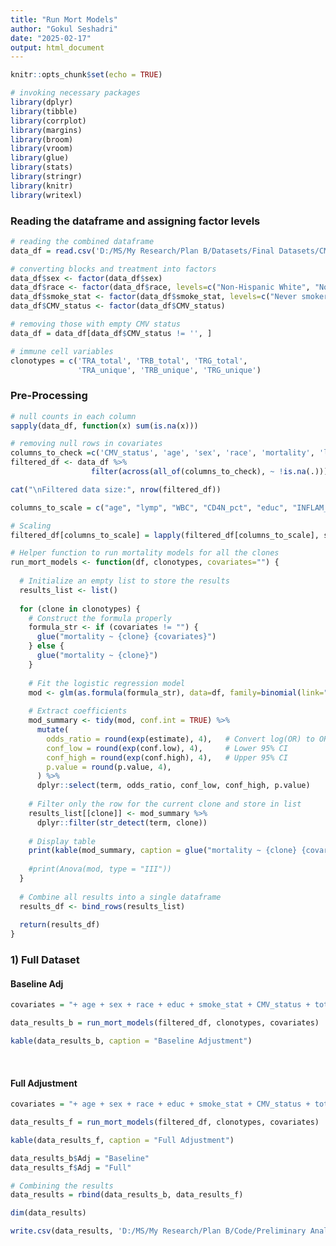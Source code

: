 ```yaml
---
title: "Run Mort Models"
author: "Gokul Seshadri"
date: "2025-02-17"
output: html_document
---
```


```r
knitr::opts_chunk$set(echo = TRUE)
```

```r
# invoking necessary packages
library(dplyr)
library(tibble)
library(corrplot)
library(margins)
library(broom)
library(vroom)
library(glue)
library(stats)
library(stringr)
library(knitr)
library(writexl)
```

### **Reading the dataframe and assigning factor levels**

```r
# reading the combined dataframe
data_df = read.csv('D:/MS/My Research/Plan B/Datasets/Final Datasets/CMV_clonotypes_lv.csv')

# converting blocks and treatment into factors
data_df$sex <- factor(data_df$sex)
data_df$race <- factor(data_df$race, levels=c("Non-Hispanic White", "Non-Hispanic Black", "Hispanic", "Non-Hispanic Other"))
data_df$smoke_stat <- factor(data_df$smoke_stat, levels=c("Never smokers", "Former smokers", "Current smokers"))
data_df$CMV_status <- factor(data_df$CMV_status)

# removing those with empty CMV status
data_df = data_df[data_df$CMV_status != '', ]

# immune cell variables
clonotypes = c('TRA_total', 'TRB_total', 'TRG_total',
               'TRA_unique', 'TRB_unique', 'TRG_unique')
```

### **Pre-Processing**

```r
# null counts in each column
sapply(data_df, function(x) sum(is.na(x)))

# removing null rows in covariates
columns_to_check =c('CMV_status', 'age', 'sex', 'race', 'mortality', 'lymp', 'TRA_total', 'TRB_total')
filtered_df <- data_df %>% 
                  filter(across(all_of(columns_to_check), ~ !is.na(.)))

cat("\nFiltered data size:", nrow(filtered_df))
```

```r
columns_to_scale = c("age", "lymp", "WBC", "CD4N_pct", "educ", "INFLAM_5", "comorb_idx", "BMI", 'total_readCount', clonotypes)

# Scaling
filtered_df[columns_to_scale] = lapply(filtered_df[columns_to_scale], scale)
```

```r
# Helper function to run mortality models for all the clones
run_mort_models <- function(df, clonotypes, covariates="") {
  
  # Initialize an empty list to store the results
  results_list <- list()
  
  for (clone in clonotypes) {
    # Construct the formula properly
    formula_str <- if (covariates != "") {
      glue("mortality ~ {clone} {covariates}")
    } else {
      glue("mortality ~ {clone}")
    }
    
    # Fit the logistic regression model
    mod <- glm(as.formula(formula_str), data=df, family=binomial(link="logit"))
    
    # Extract coefficients
    mod_summary <- tidy(mod, conf.int = TRUE) %>%
      mutate(
        odds_ratio = round(exp(estimate), 4),   # Convert log(OR) to OR
        conf_low = round(exp(conf.low), 4),     # Lower 95% CI
        conf_high = round(exp(conf.high), 4),   # Upper 95% CI
        p.value = round(p.value, 4),
      ) %>%
      dplyr::select(term, odds_ratio, conf_low, conf_high, p.value) 
    
    # Filter only the row for the current clone and store in list
    results_list[[clone]] <- mod_summary %>%
      dplyr::filter(str_detect(term, clone))
    
    # Display table
    print(kable(mod_summary, caption = glue("mortality ~ {clone} {covariates}")))
    
    #print(Anova(mod, type = "III"))
  }
  
  # Combine all results into a single dataframe
  results_df <- bind_rows(results_list)
  
  return(results_df)
}
```


### 1) Full Dataset

#### Baseline Adj

```r
covariates = "+ age + sex + race + educ + smoke_stat + CMV_status + total_readCount"

data_results_b = run_mort_models(filtered_df, clonotypes, covariates)

kable(data_results_b, caption = "Baseline Adjustment")
```

<br>

#### Full Adjustment

```r
covariates = "+ age + sex + race + educ + smoke_stat + CMV_status + total_readCount + BMI + INFLAM_5 + comorb_idx"

data_results_f = run_mort_models(filtered_df, clonotypes, covariates)

kable(data_results_f, caption = "Full Adjustment")
```

```r
data_results_b$Adj = "Baseline"
data_results_f$Adj = "Full"

# Combining the results
data_results = rbind(data_results_b, data_results_f)

dim(data_results)
```

```r
write.csv(data_results, 'D:/MS/My Research/Plan B/Code/Preliminary Analysis/mort_results.csv', row.names = FALSE)
```


